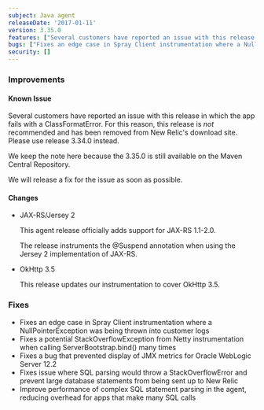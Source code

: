 ```yaml
---
subject: Java agent
releaseDate: '2017-01-11'
version: 3.35.0
features: ["Several customers have reported an issue with this release in which the app fails with a ClassFormatError. For this reason, this release is not recommended and has been removed from New Relic's download site", "JAX-RS/Jersey 2", "OkHttp 3.5"]
bugs: ["Fixes an edge case in Spray Client instrumentation where a NullPointerException was being thrown", "Fixes a potential StackOverflowException from Netty instrumentation", "Fixes a bug that prevented display of JMX metrics for Oracle WebLogic Server 12.2", "Fixes issue where SQL parsing would throw a StackOverflowError", "Improve performance of complex SQL statement parsing"]
security: []
---
```


### Improvements

#### Known Issue

Several customers have reported an issue with this release in which the app fails with a ClassFormatError. For this reason, this release is _not_ recommended and has been removed from New Relic's download site. Please use release 3.34.0 instead.

We keep the note here because the 3.35.0 is still available on the Maven Central Repository.

We will release a fix for the issue as soon as possible.

#### Changes

* JAX-RS/Jersey 2

  This agent release officially adds support for JAX-RS 1.1-2.0.

  The release instruments the @Suspend annotation when using the Jersey 2 implementation of JAX-RS.
* OkHttp 3.5

  This release updates our instrumentation to cover OkHttp 3.5.

### Fixes

* Fixes an edge case in Spray Client instrumentation where a NullPointerException was being thrown into customer logs
* Fixes a potential StackOverflowException from Netty instrumentation when calling ServerBootstrap.bind() many times
* Fixes a bug that prevented display of JMX metrics for Oracle WebLogic Server 12.2
* Fixes issue where SQL parsing would throw a StackOverflowError and prevent large database statements from being sent up to New Relic
* Improve performance of complex SQL statement parsing in the agent, reducing overhead for apps that make many SQL calls
